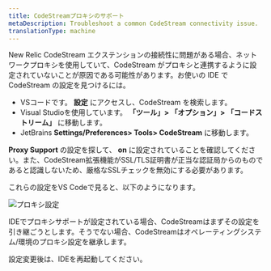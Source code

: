 ```yaml
---
title: CodeStreamプロキシのサポート
metaDescription: Troubleshoot a common CodeStream connectivity issue.
translationType: machine
---
```



New Relic CodeStream エクステンションの接続性に問題がある場合、ネットワークプロキシを使用していて、CodeStream がプロキシと連携するように設定されていないことが原因である可能性があります。お使いの IDE で CodeStream の設定を見つけるには。

* VSコードです。 **設定** にアクセスし、CodeStream を検索します。
* Visual Studioを使用しています。 **「ツール」> 「オプション」> 「コードストリーム」** に移動します。
* JetBrains **Settings/Preferences> Tools> CodeStream** に移動します。

**Proxy Support** の設定を探して、 **on** に設定されていることを確認してください。また、CodeStream拡張機能がSSL/TLS証明書が正当な認証局からのものであると認識しないため、厳格なSSLチェックを無効にする必要があります。

これらの設定をVS Codeで見ると、以下のようになります。

<img
  alt="プロキシ設定"
  src={proxySettings1}
/>

IDEでプロキシサポートが設定されている場合、CodeStreamはまずその設定を引き継ごうとします。そうでない場合、CodeStreamはオペレーティングシステム/環境のプロキシ設定を継承します。

設定変更後は、IDEを再起動してください。
